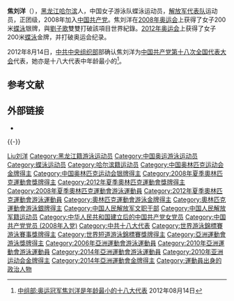{{Infobox Swimmer
| swimmername = 焦刘洋
| image = 
| imagesize = 
| caption = 
| fullname =   
| nationality = {{PRC}}
| strokes = [[蝶泳|蝶泳]]
| club = 
| collegeteam = 
| birth_date ={{birth date and age|1991|8|6}}<ref name="廣州亞運">{{Cite web |url=http://www.gz2010.cn/info/CHN_CHN/ZB/ZBB101A_SW@@@@@@@@@@@@@@@CHN_number=202374.html |title=2010年廣州亞運會官方網站 游泳 - 焦刘洋 - 简历 |accessdate=2011-07-26 |archive-date=2020-03-28 |archive-url=https://web.archive.org/web/20200328014425/http://www.gz2010.cn/info/CHN_CHN/ZB/ZBB101A_SW%40%40%40%40%40%40%40%40%40%40%40%40%40%40%40CHN_number%3D202374.html |dead-url=no }}</ref>
| birth_place =  {{CHN}}[[黑龙江省|黑龙江省]][[哈尔滨市|哈尔滨市]]
| height = {{height|m=1.72}}<ref name="廣州亞運"/>
| weight = {{weight|kg=60}}<ref name="廣州亞運"/>
| medaltemplates =
{{MedalCountry | {{CHN}} }}
{{MedalSport|[[游泳|游泳]]}}
{{MedalCompetition|[[奧林匹克運動會|奧林匹克運動會]]}}
{{MedalGold| [[2012年夏季奧林匹克運動會|2012年伦敦]] | [[2012年夏季奧林匹克運動會游泳比賽|200米蝶泳]]}} 
{{MedalSilver| [[2008年夏季奧林匹克運動會|2008年北京]] | [[2008年夏季奧林匹克運動會游泳比賽|200米蝶泳]]}} 
{{MedalCompetition|[[世界游泳锦标赛|世界游泳锦标赛]]}}
{{MedalGold| [[2011年世界游泳锦标赛|2011年 上海]] |200米蝶泳}}
{{MedalGold| [[2009年世界游泳锦标赛|2009年 罗马]] |4×100米混合泳接力}}
{{MedalSilver| [[2011年世界游泳锦标赛|2011年 上海]] |4×100米混合泳接力}}
{{MedalBronze| [[2009年世界游泳锦标赛|2009年 罗马]] |100米蝶泳}}
{{MedalCompetition|[[世界短道游泳錦標賽|世界短道游泳錦標賽]]}}
{{MedalSilver| [[2012年世界短道游泳錦標賽|2012年 伊斯坦布尔]] |50米蝶泳}}
{{MedalSilver| [[2012年世界短道游泳錦標賽|2012年 伊斯坦布尔]] |100米蝶泳}}
{{MedalCompetition|[[亞洲運動會|亞洲運動會]]}}
{{MedalGold|[[2010年亞洲運動會|2010 廣州]]| 100米蝶泳}}
{{MedalGold|[[2010年亞洲運動會|2010 廣州]]| 200米蝶泳}}
{{MedalGold|[[2010年亞洲運動會|2010 廣州]]| 4x100米混合泳接力}}
}}
'''焦刘洋'''（{{bd|1991年|8月6日|catIdx=Jiao Liuyang}}），[[黑龙江省|黑龙江]][[哈尔滨市|哈尔滨]]人，中国女子游泳队蝶泳运动员，[[八一体工大队|解放军代表队]]运动员，正团级，2008年加入[[中国共产党|中国共产党]]。焦刘洋在[[2008年夏季奥林匹克运动会|2008年奥运会]]上获得了女子200米[[蝶泳|蝶泳]]银牌，與[[劉子歌|劉子歌]]雙雙打破該項目世界紀錄。[[2012年奥运会|2012年奥运会]]上获得了女子200米[[蝶泳|蝶泳]]金牌，并打破奥运会纪录。

2012年8月14日，[[中共中央组织部|中共中央组织部]]部确认焦刘洋为[[中国共产党第十八次全国代表大会|中国共产党第十八次全国代表大会]]代表，她亦是十八大代表中年龄最小的<ref>[http://news.sohu.com/20120814/n350608854.shtml 中组部:奥运冠军焦刘洋是年龄最小的十八大代表] {{Wayback|url=http://news.sohu.com/20120814/n350608854.shtml |date=20200512052503 }} 2012年08月14日</ref>。

== 参考文献 ==
{{Reflist}}

== 外部链接 ==
* {{Sinaweibo|1821949257}}

{{-}}
{{奥林匹克运动会游泳比赛女子200米蝶泳冠军}}
{{亚洲运动会游泳比赛女子100米蝶泳冠军}}
{{亚洲运动会游泳比赛女子200米蝶泳冠军}}
{{2012 China Olympic Swimming Team}}
{{2008 China Olympic Swimming Team}}

{{Authority control}}
{{DEFAULTSORT:Jiao Liuyang}}
[[Category:焦姓|Liu刘洋]]
[[Category:黑龙江籍游泳运动员|Category:黑龙江籍游泳运动员]]
[[Category:中国奥运游泳运动员|Category:中国奥运游泳运动员]]
[[Category:蝶泳运动员|Category:蝶泳运动员]]
[[Category:哈尔滨籍运动员|Category:哈尔滨籍运动员]]
[[Category:中国奥林匹克运动会金牌得主|Category:中国奥林匹克运动会金牌得主]]
[[Category:中国奥林匹克运动会银牌得主|Category:中国奥林匹克运动会银牌得主]]
[[Category:2008年夏季奧林匹克運動會獎牌得主|Category:2008年夏季奧林匹克運動會獎牌得主]]
[[Category:2012年夏季奧林匹克運動會獎牌得主|Category:2012年夏季奧林匹克運動會獎牌得主]]
[[Category:2008年夏季奧林匹克運動會游泳運動員|Category:2008年夏季奧林匹克運動會游泳運動員]]
[[Category:2012年夏季奧林匹克運動會游泳運動員|Category:2012年夏季奧林匹克運動會游泳運動員]]
[[Category:奧林匹克運動會游泳金牌得主|Category:奧林匹克運動會游泳金牌得主]]
[[Category:奧林匹克運動會游泳銀牌得主|Category:奧林匹克運動會游泳銀牌得主]]
[[Category:中国人民解放军文职干部|Category:中国人民解放军文职干部]]
[[Category:中国人民解放军籍运动员|Category:中国人民解放军籍运动员]]
[[Category:中华人民共和国建立后的中国共产党女党员|Category:中华人民共和国建立后的中国共产党女党员]]
[[Category:中国共产党党员_(2008年入党)|Category:中国共产党党员 (2008年入党)]]
[[Category:中共十八大代表|Category:中共十八大代表]]
[[Category:世界游泳錦標賽游泳賽事獎牌得主|Category:世界游泳錦標賽游泳賽事獎牌得主]]
[[Category:世界短道游泳錦標賽獎牌得主|Category:世界短道游泳錦標賽獎牌得主]]
[[Category:亞洲運動會游泳獎牌得主|Category:亞洲運動會游泳獎牌得主]]
[[Category:2006年亞洲運動會游泳運動員|Category:2006年亞洲運動會游泳運動員]]
[[Category:2010年亞洲運動會游泳運動員|Category:2010年亞洲運動會游泳運動員]]
[[Category:2014年亞洲運動會游泳運動員|Category:2014年亞洲運動會游泳運動員]]
[[Category:2010年亚洲运动会金牌得主|Category:2010年亚洲运动会金牌得主]]
[[Category:2014年亞洲運動會金牌得主|Category:2014年亞洲運動會金牌得主]]
[[Category:運動員出身的政治人物|Category:運動員出身的政治人物]]